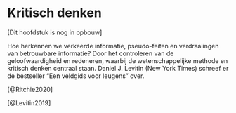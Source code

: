 # Kritisch denken {#sec-kritisch-denken}

[Dit hoofdstuk is nog in opbouw]

::: {.hidden}

Hoe herkennen we verkeerde informatie, pseudo-feiten en verdraaiingen van betrouwbare informatie? Door het controleren van de geloofwaardigheid en redeneren, waarbij de wetenschappelijke methode en kritisch denken centraal staan. Daniel J. Levitin (New York Times) schreef er de bestseller “Een veldgids voor leugens” over.

[@Ritchie2020]

[@Levitin2019]

:::
